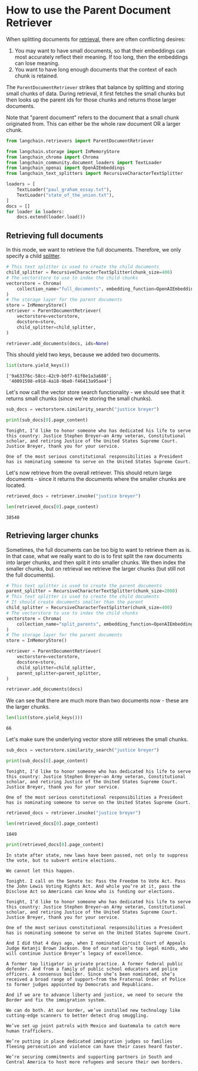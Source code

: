 # How to use the Parent Document Retriever

When splitting documents for [retrieval](/oss/javascript/concepts/retrieval/), there are often conflicting desires:

1. You may want to have small documents, so that their embeddings can most
    accurately reflect their meaning. If too long, then the embeddings can
    lose meaning.
2. You want to have long enough documents that the context of each chunk is
    retained.

The `ParentDocumentRetriever` strikes that balance by splitting and storing
small chunks of data. During retrieval, it first fetches the small chunks
but then looks up the parent ids for those chunks and returns those larger
documents.

Note that "parent document" refers to the document that a small chunk
originated from. This can either be the whole raw document OR a larger
chunk.


```python
from langchain.retrievers import ParentDocumentRetriever
```


```python
from langchain.storage import InMemoryStore
from langchain_chroma import Chroma
from langchain_community.document_loaders import TextLoader
from langchain_openai import OpenAIEmbeddings
from langchain_text_splitters import RecursiveCharacterTextSplitter
```


```python
loaders = [
    TextLoader("paul_graham_essay.txt"),
    TextLoader("state_of_the_union.txt"),
]
docs = []
for loader in loaders:
    docs.extend(loader.load())
```

## Retrieving full documents

In this mode, we want to retrieve the full documents. Therefore, we only specify a child [splitter](/oss/javascript/concepts/text_splitters/).


```python
# This text splitter is used to create the child documents
child_splitter = RecursiveCharacterTextSplitter(chunk_size=400)
# The vectorstore to use to index the child chunks
vectorstore = Chroma(
    collection_name="full_documents", embedding_function=OpenAIEmbeddings()
)
# The storage layer for the parent documents
store = InMemoryStore()
retriever = ParentDocumentRetriever(
    vectorstore=vectorstore,
    docstore=store,
    child_splitter=child_splitter,
)
```


```python
retriever.add_documents(docs, ids=None)
```

This should yield two keys, because we added two documents.


```python
list(store.yield_keys())
```



```output
['9a63376c-58cc-42c9-b0f7-61f0e1a3a688',
 '40091598-e918-4a18-9be0-f46413a95ae4']
```


Let's now call the vector store search functionality - we should see that it returns small chunks (since we're storing the small chunks).


```python
sub_docs = vectorstore.similarity_search("justice breyer")
```


```python
print(sub_docs[0].page_content)
```
```output
Tonight, I’d like to honor someone who has dedicated his life to serve this country: Justice Stephen Breyer—an Army veteran, Constitutional scholar, and retiring Justice of the United States Supreme Court. Justice Breyer, thank you for your service. 

One of the most serious constitutional responsibilities a President has is nominating someone to serve on the United States Supreme Court.
```
Let's now retrieve from the overall retriever. This should return large documents - since it returns the documents where the smaller chunks are located.


```python
retrieved_docs = retriever.invoke("justice breyer")
```


```python
len(retrieved_docs[0].page_content)
```



```output
38540
```


## Retrieving larger chunks

Sometimes, the full documents can be too big to want to retrieve them as is. In that case, what we really want to do is to first split the raw documents into larger chunks, and then split it into smaller chunks. We then index the smaller chunks, but on retrieval we retrieve the larger chunks (but still not the full documents).


```python
# This text splitter is used to create the parent documents
parent_splitter = RecursiveCharacterTextSplitter(chunk_size=2000)
# This text splitter is used to create the child documents
# It should create documents smaller than the parent
child_splitter = RecursiveCharacterTextSplitter(chunk_size=400)
# The vectorstore to use to index the child chunks
vectorstore = Chroma(
    collection_name="split_parents", embedding_function=OpenAIEmbeddings()
)
# The storage layer for the parent documents
store = InMemoryStore()
```


```python
retriever = ParentDocumentRetriever(
    vectorstore=vectorstore,
    docstore=store,
    child_splitter=child_splitter,
    parent_splitter=parent_splitter,
)
```


```python
retriever.add_documents(docs)
```

We can see that there are much more than two documents now - these are the larger chunks.


```python
len(list(store.yield_keys()))
```



```output
66
```


Let's make sure the underlying vector store still retrieves the small chunks.


```python
sub_docs = vectorstore.similarity_search("justice breyer")
```


```python
print(sub_docs[0].page_content)
```
```output
Tonight, I’d like to honor someone who has dedicated his life to serve this country: Justice Stephen Breyer—an Army veteran, Constitutional scholar, and retiring Justice of the United States Supreme Court. Justice Breyer, thank you for your service. 

One of the most serious constitutional responsibilities a President has is nominating someone to serve on the United States Supreme Court.
```

```python
retrieved_docs = retriever.invoke("justice breyer")
```


```python
len(retrieved_docs[0].page_content)
```



```output
1849
```



```python
print(retrieved_docs[0].page_content)
```
```output
In state after state, new laws have been passed, not only to suppress the vote, but to subvert entire elections. 

We cannot let this happen. 

Tonight. I call on the Senate to: Pass the Freedom to Vote Act. Pass the John Lewis Voting Rights Act. And while you’re at it, pass the Disclose Act so Americans can know who is funding our elections. 

Tonight, I’d like to honor someone who has dedicated his life to serve this country: Justice Stephen Breyer—an Army veteran, Constitutional scholar, and retiring Justice of the United States Supreme Court. Justice Breyer, thank you for your service. 

One of the most serious constitutional responsibilities a President has is nominating someone to serve on the United States Supreme Court. 

And I did that 4 days ago, when I nominated Circuit Court of Appeals Judge Ketanji Brown Jackson. One of our nation’s top legal minds, who will continue Justice Breyer’s legacy of excellence. 

A former top litigator in private practice. A former federal public defender. And from a family of public school educators and police officers. A consensus builder. Since she’s been nominated, she’s received a broad range of support—from the Fraternal Order of Police to former judges appointed by Democrats and Republicans. 

And if we are to advance liberty and justice, we need to secure the Border and fix the immigration system. 

We can do both. At our border, we’ve installed new technology like cutting-edge scanners to better detect drug smuggling.  

We’ve set up joint patrols with Mexico and Guatemala to catch more human traffickers.  

We’re putting in place dedicated immigration judges so families fleeing persecution and violence can have their cases heard faster. 

We’re securing commitments and supporting partners in South and Central America to host more refugees and secure their own borders.
```
